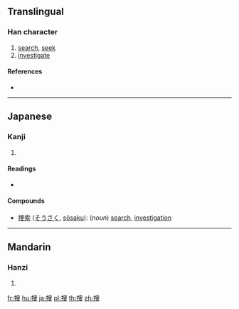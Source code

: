 {{also|搜}}
==Translingual==

===Han character===
{{Han char|rn=64|rad=手|as=07|sn=10|four=|canj=QLWE|ids=⿰扌叟}}

# [[search]], [[seek]]
# [[investigate]]

====References====
* {{Han ref|kx=0434.241|dkj=12179|dj=0784.030|hdz=31882.011|uh=635C|ud=25436}}

----

==Japanese==

===Kanji===
{{ja-kanji|grade=c|rs=手07}}

# {{defn|lang=ja|sort=手07}}

====Readings====
* {{ja-readings|on=[[そう]] (sō)|kun=[[さがす]] (sagasu)}}

====Compounds====
* [[捜索]] ([[そうさく]], [[sōsaku]]): (''noun'') [[search]], [[investigation]]

----

==Mandarin==

===Hanzi===
{{cmn-hanzi|pin=[[sōu]] ([[sou1]])|wg=sou<sup>1</sup>}}

# {{defn|lang=cmn|sort=手07}}

[[fr:捜]]
[[hu:捜]]
[[ja:捜]]
[[pl:捜]]
[[th:捜]]
[[zh:捜]]